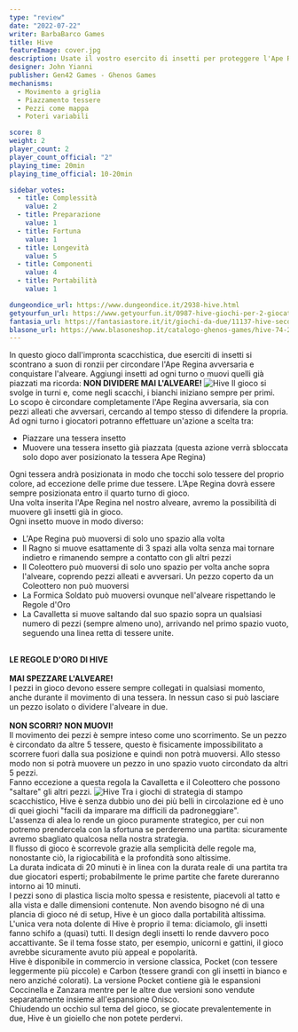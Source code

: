 ```yaml
---
type: "review"
date: "2022-07-22"
writer: BarbaBarco Games
title: Hive
featureImage: cover.jpg
description: Usate il vostro esercito di insetti per proteggere l'Ape Regina e conquistare l'alveare!
designer: John Yianni
publisher: Gen42 Games - Ghenos Games
mechanisms:
  - Movimento a griglia
  - Piazzamento tessere
  - Pezzi come mappa
  - Poteri variabili

score: 8
weight: 2
player_count: 2
player_count_official: "2"
playing_time: 20min
playing_time_official: 10-20min

sidebar_votes:
  - title: Complessità
    value: 2
  - title: Preparazione
    value: 1
  - title: Fortuna
    value: 1
  - title: Longevità
    value: 5
  - title: Componenti
    value: 4
  - title: Portabilità
    value: 1

dungeondice_url: https://www.dungeondice.it/2938-hive.html
getyourfun_url: https://www.getyourfun.it/0987-hive-giochi-per-2-giocatori.html
fantasia_url: https://fantasiastore.it/it/giochi-da-due/11137-hive-seconda-edizione.html
blasone_url: https://www.blasoneshop.it/catalogo-ghenos-games/hive-74-2018
---
```


<Setting>
  In questo gioco dall'impronta scacchistica, due eserciti di insetti si
  scontrano a suon di ronzii per circondare l'Ape Regina avversaria e
  conquistare l'alveare. Aggiungi insetti ad ogni turno o muovi quelli già
  piazzati ma ricorda: <strong>NON DIVIDERE MAI L'ALVEARE!</strong>
</Setting>

<img src="./game1.jpg" alt="Hive" />

<Rules>
  Il gioco si svolge in turni e, come negli scacchi, i bianchi iniziano sempre
  per primi.
  <br />
  Lo scopo è circondare completamente l'Ape Regina avversaria, sia con pezzi
  alleati che avversari, cercando al tempo stesso di difendere la propria.
  <br />
  Ad ogni turno i giocatori potranno effettuare un'azione a scelta tra:
  <ul>
    <li>Piazzare una tessera insetto</li>
    <li>
      Muovere una tessera insetto già piazzata (questa azione verrà sbloccata
      solo dopo aver posizionato la tessera Ape Regina)
    </li>
  </ul>
  Ogni tessera andrà posizionata in modo che tocchi solo tessere del proprio
  colore, ad eccezione delle prime due tessere. L’Ape Regina dovrà essere sempre
  posizionata entro il quarto turno di gioco. <br />
  Una volta inserita l'Ape Regina nel nostro alveare, avremo la possibilità di muovere
  gli insetti già in gioco. <br />
  Ogni insetto muove in modo diverso:
  <ul>
    <li>L'Ape Regina può muoversi di solo uno spazio alla volta</li>
    <li>
      Il Ragno si muove esattamente di 3 spazi alla volta senza mai tornare
      indietro e rimanendo sempre a contatto con gli altri pezzi
    </li>
    <li>
      Il Coleottero può muoversi di solo uno spazio per volta anche sopra
      l'alveare, coprendo pezzi alleati e avversari. Un pezzo coperto da un
      Coleottero non può muoversi
    </li>
    <li>
      La Formica Soldato può muoversi ovunque nell'alveare rispettando le Regole
      d'Oro
    </li>
    <li>
      La Cavalletta si muove saltando dal suo spazio sopra un qualsiasi numero
      di pezzi (sempre almeno uno), arrivando nel primo spazio vuoto, seguendo
      una linea retta di tessere unite.
    </li>
  </ul>
  <br />
  <strong>LE REGOLE D'ORO DI HIVE</strong>
  <br />
  <br />
  <strong>MAI SPEZZARE L'ALVEARE!</strong>
  <br />
  I pezzi in gioco devono essere sempre collegati in qualsiasi momento, anche
  durante il movimento di una tessera. In nessun caso si può lasciare un pezzo
  isolato o dividere l'alveare in due.
  <br />
  <br />
  <strong>NON SCORRI? NON MUOVI!</strong> <br />
  Il movimento dei pezzi è sempre inteso come uno scorrimento. Se un pezzo è
  circondato da altre 5 tessere, questo è fisicamente impossibilitato a scorrere
  fuori dalla sua posizione e quindi non potrà muoversi. Allo stesso modo non si
  potrà muovere un pezzo in uno spazio vuoto circondato da altri 5 pezzi. <br />
  Fanno eccezione a questa regola la Cavalletta e il Coleottero che possono "saltare"
  gli altri pezzi.
</Rules>

<img src="./game2.jpg" alt="Hive" />

<Feedback>
  Tra i giochi di strategia di stampo scacchistico, Hive è senza dubbio uno dei
  più belli in circolazione ed è uno di quei giochi "facili da imparare ma
  difficili da padroneggiare". <br />
  L'assenza di alea lo rende un gioco puramente strategico, per cui non potremo prendercela
  con la sfortuna se perderemo una partita: sicuramente avremo sbagliato qualcosa
  nella nostra strategia.
  <br />
  Il flusso di gioco è scorrevole grazie alla semplicità delle regole ma, nonostante
  ciò, la rigiocabilità e la profondità sono altissime. <br />
  La durata indicata di 20 minuti è in linea con la durata reale di una partita
  tra due giocatori esperti; probabilmente le prime partite che farete dureranno
  intorno ai 10 minuti.
  <br />I pezzi sono di plastica liscia molto spessa e resistente, piacevoli al tatto
  e alla vista e dalle dimensioni contenute. Non avendo bisogno né di una plancia
  di gioco né di setup, Hive è un gioco dalla portabilità altissima. <br />
  L'unica vera nota dolente di Hive è proprio il tema: diciamolo, gli insetti
  fanno schifo a (quasi) tutti. Il design degli insetti lo rende davvero poco
  accattivante. Se il tema fosse stato, per esempio, unicorni e gattini, il
  gioco avrebbe sicuramente avuto più appeal e popolarità.
  <br />
  Hive è disponibile in commercio in versione classica, Pocket (con tessere
  leggermente più piccole) e Carbon (tessere grandi con gli insetti in bianco e
  nero anziché colorati). La versione Pocket contiene già le espansioni
  Coccinella e Zanzara mentre per le altre due versioni sono vendute
  separatamente insieme all'espansione Onisco. <br />
  Chiudendo un occhio sul tema del gioco, se giocate prevalentemente in due, Hive
  è un gioiello che non potete perdervi.
</Feedback>

<Instagram id="CgWm2GWDIgR" />
